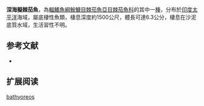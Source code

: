 {{Speciesbox
| name = 深海擬棘茄魚
| image = 
| image_width = 240px
| image_caption = 
| status = NE
| status_system = IUCN3.1
| genus = Halieutopsis
| species = bathyoreos
| authority = [[Bradbury|Bradbury]], 1988
| synonyms = 
}}

'''深海擬棘茄魚'''，為[[輻鰭魚綱|輻鰭魚綱]][[鮟鱇目|鮟鱇目]][[棘茄魚亞目|棘茄魚亞目]][[棘茄魚科|棘茄魚科]]的其中一[[種|種]]，分布於[[印度|印度]][[太平洋|太平洋]]海域，屬底棲性魚類，棲息深度約1500公尺，體長可達6.3公分，棲息在沙泥底質水域，生活習性不明。

==参考文献==
*{{FishBase_species|genus=Halieutopsis|species=bathyoreos|year=2014|month=2}}

== 扩展阅读 ==
{{refbegin}}
{{wikispecies-inline|Halieutopsis bathyoreos|深海擬棘茄魚}}
{{refend}}
{{Taxonbar|from=Q2365221}}

[[Category:擬棘茄魚屬|bathyoreos]]


{{魚類小作品}}